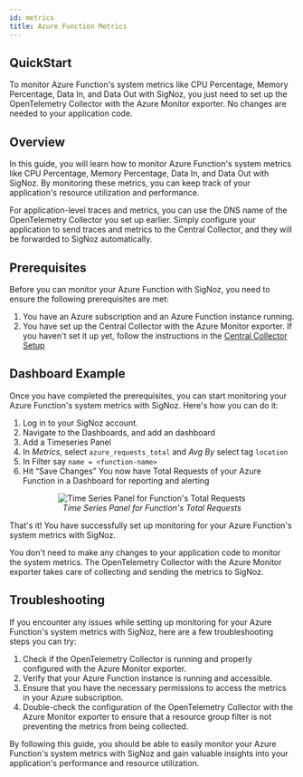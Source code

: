 ```yaml
---
id: metrics
title: Azure Function Metrics
---
```


## QuickStart

To monitor Azure Function's system metrics like CPU Percentage, Memory Percentage, Data In, and Data Out with SigNoz, you just need to set up the OpenTelemetry Collector with the Azure Monitor exporter. No changes are needed to your application code.

## Overview

In this guide, you will learn how to monitor Azure Function's system metrics like CPU Percentage, Memory Percentage, Data In, and Data Out with SigNoz. By monitoring these metrics, you can keep track of your application's resource utilization and performance.

For application-level traces and metrics, you can use the DNS name of the OpenTelemetry Collector you set up earlier. Simply configure your application to send traces and metrics to the Central Collector, and they will be forwarded to SigNoz automatically.

## Prerequisites

Before you can monitor your Azure Function with SigNoz, you need to ensure the following prerequisites are met:

1. You have an Azure subscription and an Azure Function instance running.
2. You have set up the Central Collector with the Azure Monitor exporter. If you haven't set it up yet, follow the instructions in the [Central Collector Setup](../../bootstrapping/collector-setup)

## Dashboard Example

Once you have completed the prerequisites, you can start monitoring your Azure Function's system metrics with SigNoz. Here's how you can do it:

1. Log in to your SigNoz account.
2. Navigate to the Dashboards, and add an dashboard
3. Add a Timeseries Panel
4. In *Metrics*, select `azure_requests_total`  and *Avg By* select tag `location`
5. In Filter say `name = <function-name>`
6. Hit “Save Changes” You now have Total Requests of your Azure Function in a Dashboard for reporting and alerting 

<figure data-zoomable align="center">
    <img
        src="/img/docs/azure-monitoring/azure-fns-metrics-signoz.webp"
        alt="Time Series Panel for Function's Total Requests"
    />
    <figcaption>
        <i>
        Time Series Panel for Function's Total Requests
        </i>
    </figcaption>
</figure>

That's it! You have successfully set up monitoring for your Azure Function's system metrics with SigNoz.

<Admonition>
You don't need to make any changes to your application code to monitor the system metrics. The OpenTelemetry Collector with the Azure Monitor exporter takes care of collecting and sending the metrics to SigNoz.
</Admonition>

## Troubleshooting

If you encounter any issues while setting up monitoring for your Azure Function's system metrics with SigNoz, here are a few troubleshooting steps you can try:

1. Check if the OpenTelemetry Collector is running and properly configured with the Azure Monitor exporter.
2. Verify that your Azure Function instance is running and accessible.
3. Ensure that you have the necessary permissions to access the metrics in your Azure subscription.
4. Double-check the configuration of the OpenTelemetry Collector with the Azure Monitor exporter to ensure that a resource group filter is not preventing the metrics from being collected.

By following this guide, you should be able to easily monitor your Azure Function's system metrics with SigNoz and gain valuable insights into your application's performance and resource utilization.